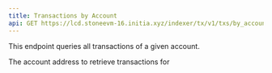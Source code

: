 ```yaml
---
title: Transactions by Account
api: GET https://lcd.stoneevm-16.initia.xyz/indexer/tx/v1/txs/by_account/{account}
---
```


This endpoint queries all transactions of a given account.

<ParamField path="account" type="string" required="true">
  The account address to retrieve transactions for
</ParamField>